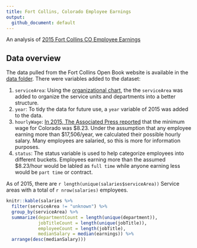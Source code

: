 ```yaml
---
title: Fort Collins, Colorado Employee Earnings
output:
  github_document: default
---
```


An analysis of [2015 Fort Collins CO Employee Earnings](http://www.fcgov.com/openbook/?action=browse-salaries)

## Data overview
The data pulled from the Fort Collins Open Book website is available in the [data folder](data/raw). There were variables added to the dataset:

1. `serviceArea`: Using the [organizational chart](assets/fortCollinsOrganization.pdf),
the the `serviceArea` was added to organize the service units and departments into a better structure.
2. `year`: To tidy the data for future use, a `year` variable of 2015 was added to the data.
3. `hourlyWage`: [In 2015, The Associated Press reported](http://denver.cbslocal.com/2015/01/01/colorado-minimum-wage-rises-to-8-23-in-2015/) that the minimum
wage for Colorado was $8.23. Under the assumption that any employee earning more than $17,506/year, we calculated
their possible hourly salary. Many employees are salaried, so this is more for information purposes.
4. `status`: The status variable is used to help categorize employees into different buckets. Employees earning more
than the assumed $8.23/hour would be labled as `full time` while anyone earning less would be `part time` or contract.


As of 2015, there are `r length(unique(salaries$serviceArea))` Service areas with a total of `r nrow(salaries)` employees.

```r
knitr::kable(salaries %>% 
  filter(serviceArea != "unknown") %>% 
  group_by(serviceArea) %>% 
  summarize(departmentCount = length(unique(department)),
            jobTitleCount = length(unique(jobTitle)),
            employeeCount = length(jobTitle),
            medianSalary = median(earnings)) %>% 
  arrange(desc(medianSalary)))
```